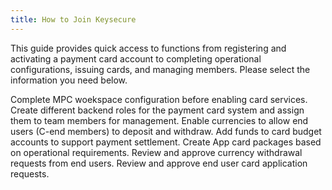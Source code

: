 ```yaml
---
title: How to Join Keysecure
---
```


This guide provides quick access to functions from registering and activating a payment card account to completing operational configurations, issuing cards, and managing members. Please select the information you need below.

<CardGroup cols={6}>
  <Card title="Configure Custody Wallet for Card Services" href="/quick-start/preparation/custody-wallet">
    Complete MPC woekspace configuration before enabling card services.
  </Card>
  <Card title="Manage Payment Card Backend Roles & Permissions" href="/quick-start/operation/manage-user">
    Create different backend roles for the payment card system and assign them to team members for management.
  </Card>
  <Card title="Enable Currencies for Card Services" href="/quick-start/card-management/open-coin">
    Enable currencies to allow end users (C-end members) to deposit and withdraw.
  </Card>
  <Card title="Manage Budget Accounts" href="/quick-start/card-management/budget-fund">
    Add funds to card budget accounts to support payment settlement.
  </Card>
  <Card title="Edit App Card Packages" href="/quick-start/card-management/app-card">
    Create App card packages based on operational requirements.
  </Card>
  <Card title="Approve Withdrawals" href="/quick-start/operation/approve-withdrawl">
    Review and approve currency withdrawal requests from end users.
  </Card>
  <Card title="Approve Card Issuance" href="/quick-start/operation/open-card-manage">
    Review and approve end user card application requests.
  </Card>
</CardGroup>
